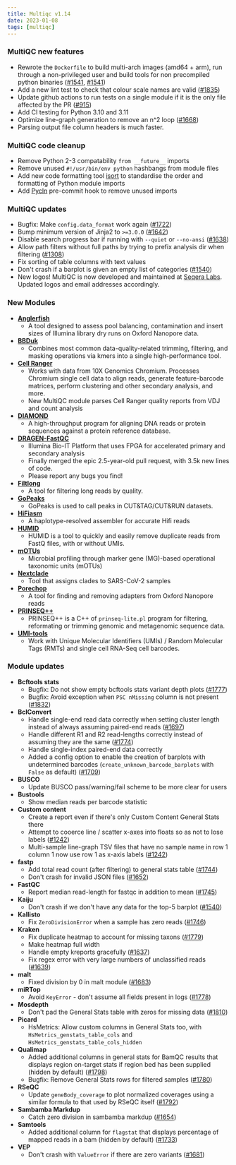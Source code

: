 ```yaml
---
title: Multiqc v1.14
date: 2023-01-08
tags: [multiqc]
---
```


### MultiQC new features

- Rewrote the `Dockerfile` to build multi-arch images (amd64 + arm), run through a non-privileged user and build tools for non precompiled python binaries ([#1541](https://github.com/ewels/MultiQC/pull/1541), [#1541](https://github.com/ewels/MultiQC/pull/1541))
- Add a new lint test to check that colour scale names are valid ([#1835](https://github.com/ewels/MultiQC/pull/1835))
- Update github actions to run tests on a single module if it is the only file affected by the PR ([#915](https://github.com/ewels/MultiQC/issues/915))
- Add CI testing for Python 3.10 and 3.11
- Optimize line-graph generation to remove an n^2 loop ([#1668](https://github.com/ewels/MultiQC/pull/1668))
- Parsing output file column headers is much faster.

### MultiQC code cleanup

- Remove Python 2-3 compatability `from __future__` imports
- Remove unused `#!/usr/bin/env python` hashbangs from module files
- Add new code formatting tool [isort](https://pycqa.github.io/isort/) to standardise the order and formatting of Python module imports
- Add [Pycln](https://hadialqattan.github.io/pycln/#/) pre-commit hook to remove unused imports

### MultiQC updates

- Bugfix: Make `config.data_format` work again ([#1722](https://github.com/ewels/MultiQC/issues/1722))
- Bump minimum version of Jinja2 to `>=3.0.0` ([#1642](https://github.com/ewels/MultiQC/issues/1642))
- Disable search progress bar if running with `--quiet` or `--no-ansi` ([#1638](https://github.com/ewels/MultiQC/issues/1638))
- Allow path filters without full paths by trying to prefix analysis dir when filtering ([#1308](https://github.com/ewels/MultiQC/issues/1308))
- Fix sorting of table columns with text values
- Don't crash if a barplot is given an empty list of categories ([#1540](https://github.com/ewels/MultiQC/issues/1540))
- New logos! MultiQC is now developed and maintained at [Seqera Labs](https://seqera.io/). Updated logos and email addresses accordingly.

### New Modules

- [**Anglerfish**](https://github.com/remiolsen/anglerfish)
  - A tool designed to assess pool balancing, contamination and insert sizes of Illumina library dry runs on Oxford Nanopore data.
- [**BBDuk**](https://jgi.doe.gov/data-and-tools/software-tools/bbtools/bb-tools-user-guide/bbduk-guide/)
  - Combines most common data-quality-related trimming, filtering, and masking operations via kmers into a single high-performance tool.
- [**Cell Ranger**](https://support.10xgenomics.com/single-cell-gene-expression/software/pipelines/latest/what-is-cell-ranger)
  - Works with data from 10X Genomics Chromium. Processes Chromium single cell data to align reads, generate feature-barcode matrices, perform clustering and other secondary analysis, and more.
  - New MultiQC module parses Cell Ranger quality reports from VDJ and count analysis
- [**DIAMOND**](https://github.com/bbuchfink/diamond)
  - A high-throughput program for aligning DNA reads or protein sequences against a protein reference database.
- [**DRAGEN-FastQC**](https://www.illumina.com/products/by-type/informatics-products/dragen-bio-it-platform.html)
  - Illumina Bio-IT Platform that uses FPGA for accelerated primary and secondary analysis
  - Finally merged the epic 2.5-year-old pull request, with 3.5k new lines of code.
  - Please report any bugs you find!
- [**Filtlong**](https://github.com/rrwick/Filtlong)
  - A tool for filtering long reads by quality.
- [**GoPeaks**](https://github.com/maxsonBraunLab/gopeaks)
  - GoPeaks is used to call peaks in CUT&TAG/CUT&RUN datasets.
- [**HiFiasm**](https://github.com/chhylp123/hifiasm)
  - A haplotype-resolved assembler for accurate Hifi reads
- [**HUMID**](https://github.com/jfjlaros/dedup)
  - HUMID is a tool to quickly and easily remove duplicate reads from FastQ files, with or without UMIs.
- [**mOTUs**](https://motu-tool.org/)
  - Microbial profiling through marker gene (MG)-based operational taxonomic units (mOTUs)
- [**Nextclade**](https://github.com/nextstrain/nextclade)
  - Tool that assigns clades to SARS-CoV-2 samples
- [**Porechop**](https://github.com/rrwick/Porechop)
  - A tool for finding and removing adapters from Oxford Nanopore reads
- [**PRINSEQ++**](https://github.com/Adrian-Cantu/PRINSEQ-plus-plus)
  - PRINSEQ++ is a C++ of `prinseq-lite.pl` program for filtering, reformating or trimming genomic and metagenomic sequence data.
- [**UMI-tools**](https://umi-tools.readthedocs.io)
  - Work with Unique Molecular Identifiers (UMIs) / Random Molecular Tags (RMTs) and single cell RNA-Seq cell barcodes.

### Module updates

- **Bcftools stats**
  - Bugfix: Do not show empty bcftools stats variant depth plots ([#1777](https://github.com/ewels/MultiQC/pull/1777))
  - Bugfix: Avoid exception when `PSC nMissing` column is not present ([#1832](https://github.com/ewels/MultiQC/issues/1832))
- **BclConvert**
  - Handle single-end read data correctly when setting cluster length instead of always assuming paired-end reads ([#1697](https://github.com/ewels/MultiQC/issues/1697))
  - Handle different R1 and R2 read-lengths correctly instead of assuming they are the same ([#1774](https://github.com/ewels/MultiQC/issues/1774))
  - Handle single-index paired-end data correctly
  - Added a config option to enable the creation of barplots with undetermined barcodes (`create_unknown_barcode_barplots` with `False` as default) ([#1709](https://github.com/ewels/MultiQC/pull/1709))
- **BUSCO**
  - Update BUSCO pass/warning/fail scheme to be more clear for users
- **Bustools**
  - Show median reads per barcode statistic
- **Custom content**
  - Create a report even if there's only Custom Content General Stats there
  - Attempt to cooerce line / scatter x-axes into floats so as not to lose labels ([#1242](https://github.com/ewels/MultiQC/issues/1242))
  - Multi-sample line-graph TSV files that have no sample name in row 1 column 1 now use row 1 as x-axis labels ([#1242](https://github.com/ewels/MultiQC/issues/1242))
- **fastp**
  - Add total read count (after filtering) to general stats table ([#1744](https://github.com/ewels/MultiQC/issues/1744))
  - Don't crash for invalid JSON files ([#1652](https://github.com/ewels/MultiQC/issues/1652))
- **FastQC**
  - Report median read-length for fastqc in addition to mean ([#1745](https://github.com/ewels/MultiQC/pull/1745))
- **Kaiju**
  - Don't crash if we don't have any data for the top-5 barplot ([#1540](https://github.com/ewels/MultiQC/issues/1540))
- **Kallisto**
  - Fix `ZeroDivisionError` when a sample has zero reads ([#1746](https://github.com/ewels/MultiQC/issues/1746))
- **Kraken**
  - Fix duplicate heatmap to account for missing taxons ([#1779](https://github.com/ewels/MultiQC/pull/1779))
  - Make heatmap full width
  - Handle empty kreports gracefully ([#1637](https://github.com/ewels/MultiQC/issues/1637))
  - Fix regex error with very large numbers of unclassified reads ([#1639](https://github.com/ewels/MultiQC/pull/1639))
- **malt**
  - Fixed division by 0 in malt module ([#1683](https://github.com/ewels/MultiQC/issues/1683))
- **miRTop**
  - Avoid `KeyError` - don't assume all fields present in logs ([#1778](https://github.com/ewels/MultiQC/issues/1778))
- **Mosdepth**
  - Don't pad the General Stats table with zeros for missing data ([#1810](https://github.com/ewels/MultiQC/pull/1810))
- **Picard**
  - HsMetrics: Allow custom columns in General Stats too, with `HsMetrics_genstats_table_cols` and `HsMetrics_genstats_table_cols_hidden`
- **Qualimap**
  - Added additional columns in general stats for BamQC results that displays region on-target stats if region bed has been supplied (hidden by default) ([#1798](https://github.com/ewels/MultiQC/pull/1798))
  - Bugfix: Remove General Stats rows for filtered samples ([#1780](https://github.com/ewels/MultiQC/issues/1780))
- **RSeQC**
  - Update `geneBody_coverage` to plot normalized coverages using a similar formula to that used by RSeQC itself ([#1792](https://github.com/ewels/MultiQC/pull/1792))
- **Sambamba Markdup**
  - Catch zero division in sambamba markdup ([#1654](https://github.com/ewels/MultiQC/issues/1654))
- **Samtools**
  - Added additional column for `flagstat` that displays percentage of mapped reads in a bam (hidden by default) ([#1733](https://github.com/ewels/MultiQC/issues/1733))
- **VEP**
  - Don't crash with `ValueError` if there are zero variants ([#1681](https://github.com/ewels/MultiQC/issues/1681))
